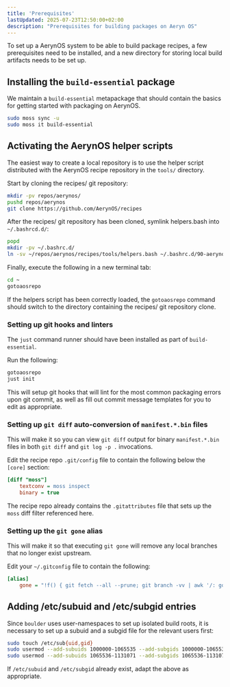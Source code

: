 ```yaml
---
title: 'Prerequisites'
lastUpdated: 2025-07-23T12:50:00+02:00
description: "Prerequisites for building packages on Aeryn OS"
---
```


To set up a AerynOS system to be able to build package recipes, a few prerequisites need to be
installed, and a new directory for storing local build artifacts needs to be set up.


## Installing the `build-essential` package

We maintain a `build-essential` metapackage that should contain the basics for getting started
with packaging on AerynOS.

```bash
sudo moss sync -u
sudo moss it build-essential
```


## Activating the AerynOS helper scripts

The easiest way to create a local repository is to use the helper script distributed with the
AerynOS recipe repository in the `tools/` directory.

Start by cloning the recipes/ git repository:

```bash
mkdir -pv repos/aerynos/
pushd repos/aerynos
git clone https://github.com/AerynOS/recipes
```

After the recipes/ git repository has been cloned, symlink helpers.bash into `~/.bashrcd.d/`:

```bash
popd
mkdir -pv ~/.bashrc.d/
ln -sv ~/repos/aerynos/recipes/tools/helpers.bash ~/.bashrc.d/90-aerynos-helpers.bash
```

Finally, execute the following in a new terminal tab:

```bash
cd ~
gotoaosrepo
```

If the helpers script has been correctly loaded, the `gotoaosrepo` command should switch to
the directory containing the recipes/ git repository clone.


### Setting up git hooks and linters

The `just` command runner should have been installed as part of `build-essential`.

Run the following:

```bash
gotoaosrepo
just init
```

This will setup git hooks that will lint for the most common packaging errors upon git commit, as well as fill out commit message templates for you to edit as appropriate.


### Setting up `git diff` auto-conversion of `manifest.*.bin` files

This will make it so you can view `git diff` output for binary `manifest.*.bin` files in both `git diff` and `git log -p .` invocations.

Edit the recipe repo `.git/config` file to contain the following below the `[core]` section:

```ini
[diff "moss"]
    textconv = moss inspect
    binary = true
```

The recipe repo already contains the `.gitattributes` file that sets up the `moss` diff filter referenced here.

### Setting up the `git gone` alias

This will make it so that executing `git gone` will remove any local branches that no longer exist upstream.

Edit your `~/.gitconfig` file to contain the following:

```ini
[alias]
    gone = "!f() { git fetch --all --prune; git branch -vv | awk '/: gone]/{print $1}' | xargs git branch -D; }; f"
```


## Adding /etc/subuid and /etc/subgid entries

Since `boulder` uses user-namespaces to set up isolated build roots, it is necessary to set up
a subuid and a subgid file for the relevant users first:

```bash
sudo touch /etc/sub{uid,gid}
sudo usermod --add-subuids 1000000-1065535 --add-subgids 1000000-1065535 root
sudo usermod --add-subuids 1065536-1131071 --add-subgids 1065536-1131071 "$USER"
```

If `/etc/subuid` and `/etc/subgid` already exist, adapt the above as appropriate.
